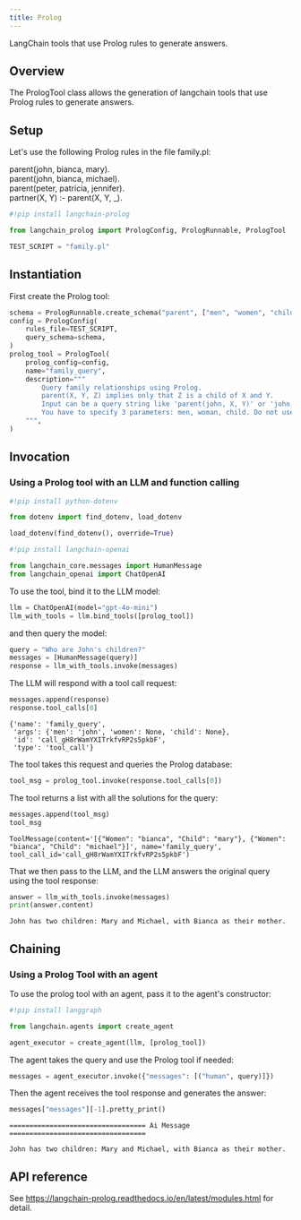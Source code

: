 ```yaml
---
title: Prolog
---
```


LangChain tools that use Prolog rules to generate answers.

## Overview

The PrologTool class allows the generation of langchain tools that use Prolog rules to generate answers.

## Setup

Let's use the following Prolog rules in the file family.pl:

parent(john, bianca, mary).\
parent(john, bianca, michael).\
parent(peter, patricia, jennifer).\
partner(X, Y) :- parent(X, Y, _).


```python
#!pip install langchain-prolog

from langchain_prolog import PrologConfig, PrologRunnable, PrologTool

TEST_SCRIPT = "family.pl"
```

## Instantiation

First create the Prolog tool:


```python
schema = PrologRunnable.create_schema("parent", ["men", "women", "child"])
config = PrologConfig(
    rules_file=TEST_SCRIPT,
    query_schema=schema,
)
prolog_tool = PrologTool(
    prolog_config=config,
    name="family_query",
    description="""
        Query family relationships using Prolog.
        parent(X, Y, Z) implies only that Z is a child of X and Y.
        Input can be a query string like 'parent(john, X, Y)' or 'john, X, Y'"
        You have to specify 3 parameters: men, woman, child. Do not use quotes.
    """,
)
```

## Invocation

### Using a Prolog tool with an LLM and function calling


```python
#!pip install python-dotenv

from dotenv import find_dotenv, load_dotenv

load_dotenv(find_dotenv(), override=True)

#!pip install langchain-openai

from langchain_core.messages import HumanMessage
from langchain_openai import ChatOpenAI
```

To use the tool, bind it to the LLM model:


```python
llm = ChatOpenAI(model="gpt-4o-mini")
llm_with_tools = llm.bind_tools([prolog_tool])
```

and then query the model:


```python
query = "Who are John's children?"
messages = [HumanMessage(query)]
response = llm_with_tools.invoke(messages)
```

The LLM will respond with a tool call request:


```python
messages.append(response)
response.tool_calls[0]
```



```output
{'name': 'family_query',
 'args': {'men': 'john', 'women': None, 'child': None},
 'id': 'call_gH8rWamYXITrkfvRP2s5pkbF',
 'type': 'tool_call'}
```


The tool takes this request and queries the Prolog database:


```python
tool_msg = prolog_tool.invoke(response.tool_calls[0])
```

The tool returns a list with all the solutions for the query:


```python
messages.append(tool_msg)
tool_msg
```



```output
ToolMessage(content='[{"Women": "bianca", "Child": "mary"}, {"Women": "bianca", "Child": "michael"}]', name='family_query', tool_call_id='call_gH8rWamYXITrkfvRP2s5pkbF')
```


That we then pass to the LLM, and the LLM answers the original query using the tool response:


```python
answer = llm_with_tools.invoke(messages)
print(answer.content)
```
```output
John has two children: Mary and Michael, with Bianca as their mother.
```
## Chaining

### Using a Prolog Tool with an agent

To use the prolog tool with an agent, pass it to the agent's constructor:


```python
#!pip install langgraph

from langchain.agents import create_agent

agent_executor = create_agent(llm, [prolog_tool])
```

The agent takes the query and use the Prolog tool if needed:


```python
messages = agent_executor.invoke({"messages": [("human", query)]})
```

Then the agent receives​ the tool response and generates the answer:


```python
messages["messages"][-1].pretty_print()
```
```output
================================== Ai Message ==================================

John has two children: Mary and Michael, with Bianca as their mother.
```
## API reference

See https://langchain-prolog.readthedocs.io/en/latest/modules.html for detail.


```python

```
